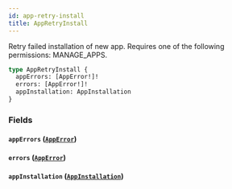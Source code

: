 ```yaml
---
id: app-retry-install
title: AppRetryInstall
---
```


Retry failed installation of new app. Requires one of the following permissions: MANAGE_APPS.

```graphql
type AppRetryInstall {
  appErrors: [AppError!]!
  errors: [AppError!]!
  appInstallation: AppInstallation
}
```

### Fields

#### `appErrors` ([`AppError`](../../../developer/api-reference/objects/app-error))

#### `errors` ([`AppError`](../../../developer/api-reference/objects/app-error))

#### `appInstallation` ([`AppInstallation`](../../../developer/api-reference/objects/app-installation))
